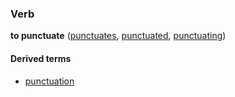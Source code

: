 ===Verb===
'''to punctuate''' ([[punctuates]], [[punctuated]], [[punctuating]])

====Derived terms====
*[[punctuation]]